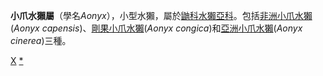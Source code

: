 {{Automatic taxobox
| taxon = Aonyx
| authority = 
| image = Zagreb Zoo small-clawed otter 01.jpg
| image_caption = Aonyx cinerea
| range_map = Aonyx distribution.png
| subdivision_ranks = [[種|種]]
| subdivision = 
[[非洲小爪水獺|非洲小爪水獺]] ''Aonyx capensis''<br>
[[剛果小爪水獺|剛果小爪水獺]] ''Aonyx congica''<br>
[[亞洲小爪水獺|亞洲小爪水獺]] ''Aonyx cinerea''
}}

'''小爪水獺屬'''（學名''Aonyx''），小型水獺，屬於[[鼬科|鼬科]][[水獺亞科|水獺亞科]]。包括[[非洲小爪水獺|非洲小爪水獺]](''Aonyx capensis'')、[[剛果小爪水獺|剛果小爪水獺]](''Aonyx congica'')和[[亞洲小爪水獺|亞洲小爪水獺]](''Aonyx cinerea'')三種。
{{Taxonbar|from=Q1291566}}

[[Category:水獺亞科|X]]
[[Category:小爪水獺屬|*]]